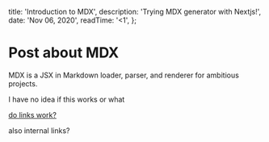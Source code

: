 
  title: 'Introduction to MDX',
  description: 'Trying MDX generator with Nextjs!',
  date: 'Nov 06, 2020',
  readTime: '<1',
};


# Post about MDX

MDX is a JSX in Markdown loader, parser, and renderer for ambitious projects.

I have no idea if this works or what

[do links work?](https://www.smashingmagazine.com/2020/09/build-blog-nextjs-mdx/)

<Link href={'/'}>
  <a>also internal links?</a>
</Link>

